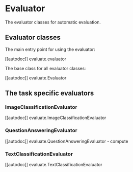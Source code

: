# Evaluator

The evaluator classes for automatic evaluation.

## Evaluator classes

The main entry point for using the evaluator:

[[autodoc]] evaluate.evaluator

The base class for all evaluator classes:

[[autodoc]] evaluate.Evaluator

## The task specific evaluators

### ImageClassificationEvaluator

[[autodoc]] evaluate.ImageClassificationEvaluator

### QuestionAnsweringEvaluator

[[autodoc]] evaluate.QuestionAnsweringEvaluator
    - compute

### TextClassificationEvaluator

[[autodoc]] evaluate.TextClassificationEvaluator
